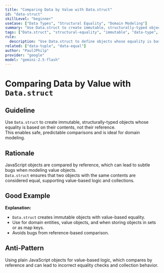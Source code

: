 ```yaml
---
title: "Comparing Data by Value with Data.struct"
id: "data-struct"
skillLevel: "beginner"
useCase: ["Data Types", "Structural Equality", "Domain Modeling"]
summary: "Use Data.struct to create immutable, structurally-typed objects that can be compared by value, not by reference."
tags: ["Data.struct", "structural-equality", "immutable", "data-type", "effect"]
rule:
  description: "Use Data.struct to define objects whose equality is based on their contents, enabling safe and predictable comparisons."
related: ["data-tuple", "data-equal"]
author: "PaulJPhilp"
provider: "google"
model: "gemini-2.5-flash"
---
```


# Comparing Data by Value with `Data.struct`

## Guideline

Use `Data.struct` to create immutable, structurally-typed objects whose equality is based on their contents, not their reference.  
This enables safe, predictable comparisons and is ideal for domain modeling.

## Rationale

JavaScript objects are compared by reference, which can lead to subtle bugs when modeling value objects.  
`Data.struct` ensures that two objects with the same contents are considered equal, supporting value-based logic and collections.

## Good Example

<Example path="./src/data-struct.ts" />

**Explanation:**  
- `Data.struct` creates immutable objects with value-based equality.
- Use for domain entities, value objects, and when storing objects in sets or as map keys.
- Avoids bugs from reference-based comparison.

## Anti-Pattern

Using plain JavaScript objects for value-based logic, which compares by reference and can lead to incorrect equality checks and collection behavior.